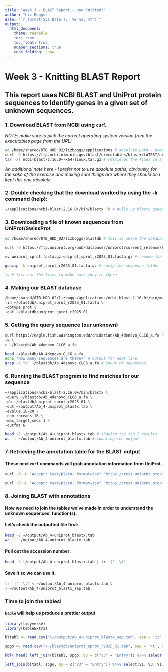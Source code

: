 ```yaml
---
title: "Week 3 - BLAST Report - now Knitted!"
author: "Liz Boggs"
date: "`r format(Sys.Date(), '%B %d, %Y')`"
output: 
  html_document:
    theme: readable
    toc: true
    toc_float: true
    number_sections: true
    code_folding: show
---
```


# Week 3 - Knitting BLAST Report

## This report uses NCBI BLAST and UniProt protein sequences to identify genes in a given set of unknown sequences.

### 1. Download BLAST from NCBI using `curl` 

*NOTE: make sure to pick the correct operating system version from the executables page from the URL!*

```bash

cd /home/shared/8TB_HDD_02/lizboggs/applications # absolute path - user needs to change to where they want it!
curl -O https://ftp.ncbi.nlm.nih.gov/blast/executables/blast+/LATEST/ncbi-blast-2.16.0+-x64-linux.tar.gz
tar -xf ncbi-blast-2.16.0+-x64-linux.tar.gz # retrieves the files in a gzip

```

*An additional note here - I prefer not to use absolute paths, obviously, for the sake of the exercise and making sure things are where they should be I kept this one absolute*

### 2. Double checking that the download worked by using the `-h` command (help):

```bash

~/applications/ncbi-blast-2.16.0+/bin/blastx -h # pulls up blastx usage options

```

### 3. Downloading a file of known sequences from UniProt/SwissProt

```bash

cd /home/shared/8TB_HDD_02/lizboggs/blastdb # this is where the database files will live

curl -O https://ftp.uniprot.org/pub/databases/uniprot/current_release/knowledgebase/complete/uniprot_sprot.fasta.gz # pulling fasta from webpage

mv uniprot_sprot.fasta.gz uniprot_sprot_r2025_01.fasta.gz # rename the file

gunzip -k uniprot_sprot_r2025_01.fasta.gz # unzip the sequence folder

ls # list out the files to make sure they're there

```

### 4. Making our BLAST database

```bash

/home/shared/8TB_HDD_02/lizboggs/applications/ncbi-blast-2.16.0+/bin/makeblastdb \
-in ~/blastdb/uniprot_sprot_r2025_01.fasta \
-dbtype prot \
-out ~/blastdb/uniprot_sprot_r2025_01

```

### 5. Getting the query sequence (our unknown)

```bash

curl https://eagle.fish.washington.edu/cnidarian/Ab_4denovo_CLC6_a.fa \ 
-k \
> ~/blastdb/Ab_4denovo_CLC6_a.fa

head ~/blastdb/Ab_4denovo_CLC6_a.fa
echo "How many sequences are there?" # output for next line
grep -c ">" ~/blastdb/Ab_4denovo_CLC6_a.fa # count of sequences

```

### 6. Running the BLAST program to find matches for our sequence

```bash

~/applications/ncbi-blast-2.16.0+/bin/blastx \
-query ~/blastdb/Ab_4denovo_CLC6_a.fa \
-db ~/blastdb/uniprot_sprot_r2025_01 \
-out ~/output/Ab_4-uniprot_blastx.tab \
-evalue 1E-20 \
-num_threads 16 \
-max_target_seqs 1 \
-outfmt 6

head -2 ~/output/Ab_4-uniprot_blastx.tab # showing the top 2 results
wc -l ~/output/Ab_4-uniprot_blastx.tab # counting the output

```

### 7. Retrieving the annotation table for the BLAST output

#### These next `curl` commands will grab annotation information from UniProt.

```bash

curl -O -H "Accept: text/plain; format=tsv" "https://rest.uniprot.org/uniprotkb/search?query=reviewed:true+AND+organism_id:9606"

```

```bash
curl -O -H "Accept: text/plain; format=tsv" "https://rest.uniprot.org/uniprotkb/stream?compressed=true&fields=accession%2Creviewed%2Cid%2Cprotein_name%2Cgene_names%2Corganism_name%2Clength&format=tsv&query=%28*%29+AND+%28reviewed%3Atrue%29"

```

### 8. Joining BLAST with annotations

#### Now we need to join the tables we've made in order to understand the unknown sequences' function(s).

#### Let's check the outputted file first:

```bash
head -2 ~/output/Ab_4-uniprot_blastx.tab
wc -l ~/output/Ab_4-uniprot_blastx.tab
```

#### Pull out the accession number:

```bash
head -2 ~/output/Ab_4-uniprot_blastx.tab | tr '|' '\t'

```

#### Save it so we can use it.

```bash
tr '|' '\t' < ~/output/Ab_4-uniprot_blastx.tab \
> ~/output/Ab_4-uniprot_blastx_sep.tab
```

### Time to join the tables!

#### `kable` will help us produce a prettier output

```r
library(tidyverse)
library(kableExtra)

bltabl <- read.csv("\~/output/Ab_4-uniprot_blastx_sep.tab", sep = '\t', header = FALSE)

spgo <- read.csv("\~/blastdb/uniprot_sprot_r2025_01.tab", sep = '\t', header = TRUE)

kbl( head( left_join(bltabl, spgo, by = c("V3" = "Entry")) %\>% select(V1, V3, V13, Protein.names, Organism, Gene.Ontology..biological.process., Gene.Ontology.IDs) %\>% mutate(V1 = str_replace_all(V1, pattern = "solid0078_20110412_FRAG_BC_WHITE_WHITE_F3_QV_SE_trimmed", replacement = "Ab")) ) ) %\>% kable_styling(bootstrap_options = c("striped", "hover", "condensed", "responsive"))

left_join(bltabl, spgo, by = c("V3" = "Entry")) %\>% select(V1, V3, V13, Protein.names, Organism, Gene.Ontology..biological.process., Gene.Ontology.IDs) %\>% mutate(V1 = str_replace_all(V1, pattern = "solid0078_20110412_FRAG_BC_WHITE_WHITE_F3_QV_SE_trimmed", replacement = "Ab")) %\>% write_delim("\~/output/blast_annot_go.tab", delim = '\t')

```
